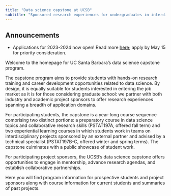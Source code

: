 ```yaml
---
title: "Data science capstone at UCSB"
subtitle: "Sponsored research experiences for undergraduates in interdisciplinary data science, computational science, and statistics"
---
```


::: callout-note
## Announcements

-   Applications for 2023-2024 now open! Read more [here](about/info-for-students.qmd); apply by May 15 for priority consideration.
:::

Welcome to the homepage for UC Santa Barbara's data science capstone program.

The capstone program aims to provide students with hands-on research training and career development opportunities related to data science. By design, it is equally suitable for students interested in entering the job market as it is for those considering graduate school: we partner with both industry and academic project sponsors to offer research experiences spanning a breadth of application domains.

For participating students, the capstone is a year-long course sequence comprising two distinct portions: a preparatory course in data science topics and collaborative research skills (PSTAT197A, offered fall term) and two experiential learning courses in which students work in teams on interdisciplinary projects sponsored by an external partner and advised by a technical specialist (PSTAT197B-C, offered winter and spring terms). The capstone culminates with a public showcase of student work.

For participating project sponsors, the UCSB's data science capstone offers opportunities to engage in mentorship, advance research agendas, and establish collaborative partnerships.

Here you will find program information for prospective students and project sponsors along with course information for current students and summaries of past projects.
